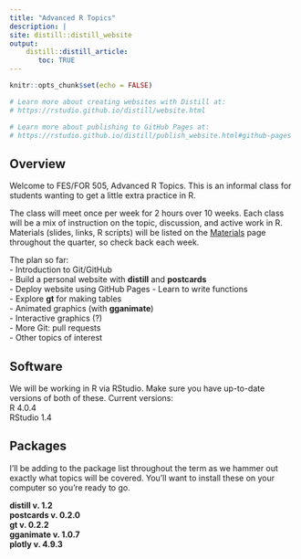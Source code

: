 ```yaml
---
title: "Advanced R Topics"
description: |
site: distill::distill_website
output: 
    distill::distill_article:
       toc: TRUE
---
```


```r
knitr::opts_chunk$set(echo = FALSE)

# Learn more about creating websites with Distill at:
# https://rstudio.github.io/distill/website.html

# Learn more about publishing to GitHub Pages at:
# https://rstudio.github.io/distill/publish_website.html#github-pages

```

## Overview

Welcome to FES/FOR 505, Advanced R Topics. This is an informal class for students wanting to get a little extra practice in R.

The class will meet once per week for 2 hours over 10 weeks. Each class will be a mix of instruction on the topic, discussion, and active work in R.  Materials (slides, links, R scripts) will be listed on the [Materials](materials.html) page throughout the quarter, so check back each week.

The plan so far:   
-  Introduction to Git/GitHub\
-  Build a personal website with **distill** and **postcards**\
-  Deploy website using GitHub Pages - Learn to write functions\
-  Explore **gt** for making tables\
-  Animated graphics (with **gganimate**)\
-  Interactive graphics (?)   
-  More Git: pull requests   
-  Other topics of interest  

## Software

We will be working in R via RStudio. Make sure you have up-to-date versions of both of these. Current versions:  
R 4.0.4  
RStudio 1.4  

## Packages

I'll be adding to the package list throughout the term as we hammer out exactly what topics will be covered. You'll want to install these on your computer so you're ready to go.

**distill v. 1.2**  
**postcards v. 0.2.0**  
**gt v. 0.2.2**  
**gganimate v. 1.0.7**  
**plotly v. 4.9.3**   

